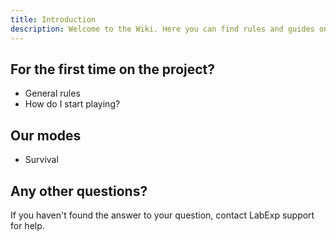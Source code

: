 ```yaml
---
title: Introduction
description: Welcome to the Wiki. Here you can find rules and guides on server mechanics.
---
```


## For the first time on the project?

- General rules
- How do I start playing?

## Our modes

- Survival

## Any other questions?

If you haven't found the answer to your question, contact LabExp support for help.